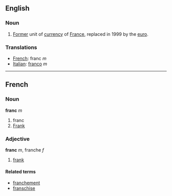 ==English==
===Noun===

#[[Former]] unit of [[currency]] of [[France]], replaced in 1999 by the [[euro]].

===Translations===

*[[French]]: franc ''m''
*[[Italian]]: [[franco]] ''m''

----

==French==
===Noun===
'''franc''' ''m''

# franc
# [[Frank]]

===Adjective===
'''franc''' ''m'', franche ''f''

# [[frank]]

====Related terms====
*[[franchement]]
*[[franschise]]
